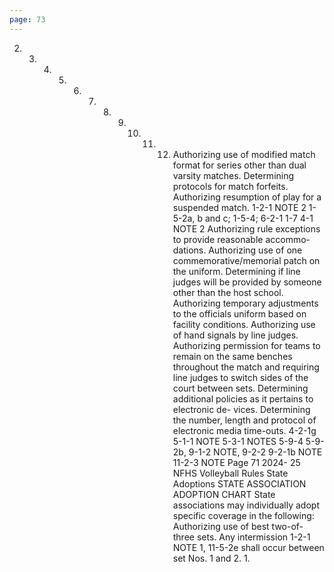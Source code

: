 ```yaml
---
page: 73
---
```


2. 3. 4. 5. 6. 7. 8. 9. 10. 11. 12. Authorizing use of modified match format for series other than dual varsity matches. Determining protocols for match forfeits. Authorizing resumption of play for a suspended match. 1-2-1 NOTE 2 1-5-2a, b and c; 1-5-4; 6-2-1 1-7 4-1 NOTE 2 Authorizing rule exceptions to provide reasonable accommo- dations. Authorizing use of one commemorative/memorial patch on the uniform. Determining if line judges will be provided by someone other than the host school. Authorizing temporary adjustments to the officials uniform based on facility conditions. Authorizing use of hand signals by line judges. Authorizing permission for teams to remain on the same benches throughout the match and requiring line judges to switch sides of the court between sets. Determining additional policies as it pertains to electronic de- vices. Determining the number, length and protocol of electronic media time-outs. 4-2-1g 5-1-1 NOTE 5-3-1 NOTES 5-9-4 5-9-2b, 9-1-2 NOTE, 9-2-2 9-2-1b NOTE 11-2-3 NOTE Page 71 2024- 25 NFHS Volleyball Rules State Adoptions STATE ASSOCIATION ADOPTION CHART State associations may individually adopt specific coverage in the following: Authorizing use of best two-of-three sets. Any intermission 1-2-1 NOTE 1, 11-5-2e shall occur between set Nos. 1 and 2. 1.
